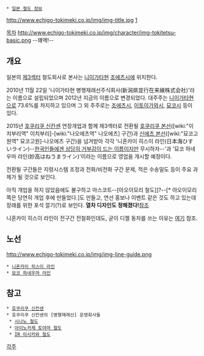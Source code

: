 {{{+1 えちごトキめき鉄道 / Echigo Tokimeki Railway }}}
 * [[일본 철도 정보]]
http://www.echigo-tokimeki.co.jp/img/img-title.jpg
[http://www.echigo-tokimeki.co.jp/]

[[목차]]
http://www.echigo-tokimeki.co.jp/img/character/img-tokitetsu-basic.png
--꽤액!--
== 개요 ==
일본의 [[제3섹터]] 철도회사로 본사는 [[니이가타]]현 [[조에츠]]시에 위치한다.

2010년 11월 22일 '니이가타현 병행재래선주식회사(新潟県並行在来線株式会社)'라는 이름으로 설립되었으며 2012년 지금의 이름으로 변경되었다. 대주주는 [[니이가타]]현으로 73.6%를 차지하고 있으며 그 외 주주로는 [[조에츠]]시, [[이토이가와]]시, [[묘코]]시 등이 있다.

2015년 [[호쿠리쿠 신칸센]] 연장개업과 함께 제3섹터로 전환될 [[호쿠리쿠 본선]]([wiki:"이치부리역" 이치부리]-[wiki:"나오에츠역" 나오에츠] 구간)과 [[신에츠 본선]]([wiki:"묘코고원역" 묘코고원]-나오에츠 구간)을 넘겨받아 각각 '니혼카이 히스이 라인(日本海ひすいライン)--[[일본해|한국인들에겐 상당히 거부감이 드는 이름]]이지만 무시하자--'과 '묘코 하네우마 라인(妙高はねうまライン)'이라는 이름으로 영업을 개시할 예정이다.

전환될 구간들은 지령시스템 조정과 전화/비전화 구간 문제, 적은 수송밀도 등이 주요 과제가 될 것으로 보인다.

아직 개업을 하지 않았음에도 불구하고 마스코트--[아오이모리 철도]]?--[* 아오이모리 쪽은 당연히 개업 후에 만들었다.]도 만들고, 연선 홍보나 이벤트 같은 것도 하고 있는데 장래를 위한 포석 깔기(?)로 보인다.
'''열차 디자인도 정해졌다!'''[http://www.echigo-tokimeki.co.jp/information/detail?id=21 참조]

니혼카이 히스이 라인이 전구간 전철화인데도, 굳이 디젤 동차를 쓰는 이유는 [http://jtinside.tistory.com/6922 여기] 참조.

== 노선 ==
http://www.echigo-tokimeki.co.jp/img/img-line-guide.png
 * [[니혼카이 히스이 라인]]
 * [[묘코 하네우마 라인]]

== 참고 ==
 * [[호쿠리쿠 신칸센]]
 * 호쿠리쿠 신칸센의 [병행재래선] 운영회사들
  * [[시나노 철도]]
  * [[아이노카제 토야마 철도]]
  * [[IR 이시카와 철도]]

[[각주]]
